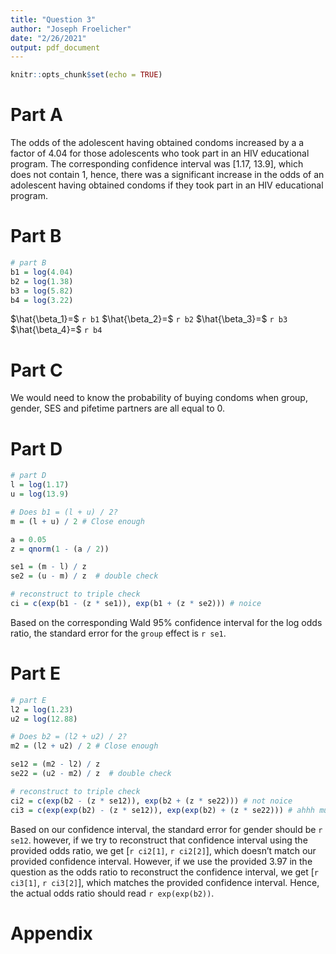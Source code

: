 ---
title: "Question 3"
author: "Joseph Froelicher"
date: "2/26/2021"
output: pdf_document
---

```{r setup, echo = FALSE, include=FALSE}
knitr::opts_chunk$set(echo = TRUE)
```

# Part A
The odds of the adolescent having obtained condoms increased by a a factor of 4.04 for those adolescents who took part in an HIV educational program. The corresponding confidence interval was [1.17, 13.9], which does not contain 1, hence, there was a significant increase in the odds of an adolescent having obtained condoms if they took part in an HIV educational program.

# Part B
```{r b, echo = FALSE}
# part B
b1 = log(4.04)
b2 = log(1.38)
b3 = log(5.82)
b4 = log(3.22)

```
$\hat{\beta_1}=$ `r b1`
$\hat{\beta_2}=$ `r b2`
$\hat{\beta_3}=$ `r b3`
$\hat{\beta_4}=$ `r b4`

# Part C
We would need to know the probability of buying condoms when group, gender, SES and pifetime partners are all equal to 0.

# Part D
```{r d, echo = FALSE}
# part D
l = log(1.17)
u = log(13.9)

# Does b1 = (l + u) / 2?
m = (l + u) / 2 # Close enough

a = 0.05
z = qnorm(1 - (a / 2))

se1 = (m - l) / z
se2 = (u - m) / z  # double check

# reconstruct to triple check
ci = c(exp(b1 - (z * se1)), exp(b1 + (z * se2))) # noice

```
Based on the corresponding Wald 95% confidence interval for the log odds ratio, the standard error for the `group` effect is `r se1`.

# Part E
```{r e, echo = FALSE}
# part E
l2 = log(1.23)
u2 = log(12.88)

# Does b2 = (l2 + u2) / 2?
m2 = (l2 + u2) / 2 # Close enough

se12 = (m2 - l2) / z
se22 = (u2 - m2) / z  # double check

# reconstruct to triple check
ci2 = c(exp(b2 - (z * se12)), exp(b2 + (z * se22))) # not noice
ci3 = c(exp(exp(b2) - (z * se12)), exp(exp(b2) + (z * se22))) # ahhh much better

```
Based on our confidence interval, the standard error for gender should be `r se12`. however, if we try to reconstruct that confidence interval using the provided odds ratio, we get [`r ci2[1]`, `r ci2[2]`], which doesn't match our provided confidence interval. However, if we use the provided 3.97 in the question as the odds ratio to reconstruct the confidence interval, we get [`r ci3[1]`, `r ci3[2]`], which matches the provided confidence interval. Hence, the actual odds ratio should read `r exp(exp(b2))`.
\newpage

# Appendix
```{r ref.label=knitr::all_labels(), echo=TRUE, eval=FALSE}
```